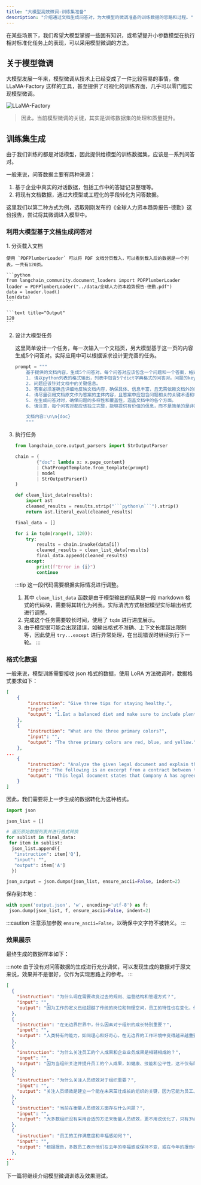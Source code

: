 ```yaml
---
title: "大模型高效微调-训练集准备"
description: "介绍通过文档生成问答对，为大模型的微调准备的训练数据的思路和过程。"
---
```


在某些场景下，我们希望大模型掌握一些固有知识，或希望提升小参数模型在执行相对标准化任务上的表现，可以采用模型微调的方法。

## 关于模型微调

大模型发展一年来，模型微调从技术上已经变成了一件比较容易的事情，像 LLaMA-Factory 这样的工具，甚至提供了可视化的训练界面，几乎可以零门槛实现模型微调。

![LLaMA-Factory](../../../../assets/llm-assets/LLaMA_Factory_UI.webp)

> 因此，当前模型微调的关键，其实是训练数据集的处理和质量提升。

## 训练集生成

由于我们训练的都是对话模型，因此提供给模型的训练数据集，应该是一系列问答对。

一般来说，问答数据主要有两种来源：
1. 基于企业中真实的对话数据，包括工作中的答疑记录整理等。
2. 将现有文档数据，通过大模型或工程化的手段转化为问答数据。

这里我们以第二种方式为例，选取刚刚发布的《全球人力资本趋势报告-德勤》这份报告，尝试将其微调进入模型中。

### 利用大模型基于文档生成问答对


<Steps>
1. 分页载入文档

    使用 `PDFPlumberLoader` 可以将 PDF 文档分页载入，可以看到载入后的数据是一个列表，一共有120页。

    ```python
    from langchain_community.document_loaders import PDFPlumberLoader
    loader = PDFPlumberLoader("../data/全球人力资本趋势报告-德勤.pdf")
    data = loader.load()
    len(data)
    ```

    ```text title="Output"
    120
    ```

2. 设计大模型任务

    这里简单设计一个任务，每一次输入一个文档页，另大模型基于这一页的内容生成5个问答对。实际应用中可以根据诉求设计更完善的任务。

    ```python
    prompt = """
        基于提供的文档内容，生成5个问答对。每个问答对应该包含一个问题和一个答案，格式应遵循以下规范：
        1. 请以python列表的格式输出，列表中包含5个dict字典格式的问答对。问题的key是"Q"，答案的key是"A"。
        2. 问题应该针对文档中的关键信息。
        3. 答案必须准确且详细地反映文档内容，确保具体、信息丰富，且无需依赖文档外的额外信息即可理解。
        4. 请尽量引用文档原文作为答案的主体内容，且答案中应包含问题相关的关键术语和概念，以保持信息的连贯性和完整性。
        5. 在生成问答对时，确保问题的多样性和覆盖性，涵盖文档中的各个方面。
        6. 请注意，每个问答对都应该独立完整，能够提供有价值的信息，而不是简单的是非题或过于明显的问题。

        文档内容:\n\n{doc}
        """
    ```

3. 执行任务

    ```python
    from langchain_core.output_parsers import StrOutputParser

    chain = (
            {"doc": lambda x: x.page_content}
            | ChatPromptTemplate.from_template(prompt)
            | model
            | StrOutputParser()
    )

    def clean_list_data(results):
        import ast
        cleaned_results = results.strip("```python\n```").strip()
        return ast.literal_eval(cleaned_results)

    final_data = []

    for i in tqdm(range(0, 120)):
        try:
            results = chain.invoke(data[i])
            cleaned_results = clean_list_data(results)
            final_data.append(cleaned_results)
        except:
            print(f"Error in {i}")
            continue
    ```

    :::tip
    这一段代码需要根据实际情况进行调整。
    1. 其中 `clean_list_data` 函数是由于模型输出的结果是一段 markdown 格式的代码块，需要将其转化为列表。实际清洗方式根据模型实际输出格式进行调整。
    2. 完成这个任务需要较长时间，使用了 `tqdm` 进行进度展示。
    3. 由于模型很可能会出现错误，如输出格式不准确、上下文长度超出限制等，因此使用 `try...except` 进行异常处理，在出现错误时继续执行下一轮。
    :::
</Steps>

### 格式化数据

一般来说，模型训练需要接收 json 格式的数据，使用 LoRA 方法微调时，数据格式要求如下：

```json
[
    {
        "instruction": "Give three tips for staying healthy.",
        "input": "",
        "output": "1.Eat a balanced diet and make sure to include plenty of fruits and vegetables. \n2. Exercise regularly to keep your body active and strong. \n3. Get enough sleep and maintain a consistent sleep schedule."
    },
    {
        "instruction": "What are the three primary colors?",
        "input": "",
        "output": "The three primary colors are red, blue, and yellow."
    },
...
    {
        "instruction": "Analyze the given legal document and explain the key points.",
        "input": "The following is an excerpt from a contract between two parties, labeled \"Company A\" and \"Company B\": \n\n\"Company A agrees to provide reasonable assistance to Company B in ensuring the accuracy of the financial statements it provides. This includes allowing Company A reasonable access to personnel and other documents which may be necessary for Company B\u2019s review. Company B agrees to maintain the document provided by Company A in confidence, and will not disclose the information to any third parties without Company A\u2019s explicit permission.\"",
        "output": "This legal document states that Company A has agreed to provide reasonable assistance to Company B in ensuring the accuracy of the financial statements. Company A has also agreed to allow Company B to access personnel and other documents necessary for Company B\u2019s review. Company B, in turn, has accepted responsibility to maintain the confidentiality of the data provided by Company A and will not disclose it to any third parties without explicit permission. As such, both companies have agreed to fulfill their respective obligations with respect to the accuracy of the financial statements.\n##\n10. Instruction: Rewrite the following sentence using the active voice.\n10. Input:\nThe book was read by the student.  \n10. Output:\nThe student read the book."
    }
]
```

因此，我们需要将上一步生成的数据转化为这种格式。

```python
import json

json_list = []

# 遍历原始数据列表并进行格式转换
for sublist in final_data:
 for item in sublist:
  json_list.append({
   "instruction": item['Q'],
   "input": "",
   "output": item['A']
  })

json_output = json.dumps(json_list, ensure_ascii=False, indent=2)
```

保存到本地：

```python
with open('output.json', 'w', encoding='utf-8') as f:
 json.dump(json_list, f, ensure_ascii=False, indent=2)
```

:::caution
注意添加参数 `ensure_ascii=False`，以确保中文字符不被转义。
:::

### 效果展示

最终生成的数据样本如下：

:::note
由于没有对问答数据的生成进行充分调优，可以发现生成的数据对于原文来说，效果并不是很好，仅作为实现思路上的参考。
:::

```json
[
  {
    "instruction": "为什么现在需要改变过去的规则、运营结构和管理方式？",
    "input": "",
    "output": "因为工作的定义已经超越了传统的岗位和物理空间，员工的特性也在变化，传统的绩效衡量方法可能不再适用。"
  },
  {
    "instruction": "在无边界世界中，什么因素对于组织的成长特别重要？",
    "input": "",
    "output": "人类特有的能力，如同理心和好奇心，在无边界的工作环境中变得越来越重要。"
  },
  {
    "instruction": "为什么关注员工的个人成果和企业业务成果是相辅相成的？",
    "input": "",
    "output": "因为当组织关注并提升员工的个人成果，如健康、技能和公平性，这不仅有助于员工个人，也会反过来推动企业取得更好的业务成果。"
  },
  {
    "instruction": "为什么关注人员绩效对于组织重要？",
    "input": "",
    "output": "关注人员绩效是建立一个能在未来茁壮成长的组织的关键，因为它能为员工、组织和社会创造复合的、共享的价值。"
  },
  {
    "instruction": "当前在衡量人员绩效方面存在什么问题？",
    "input": "",
    "output": "大多数组织没有采用合适的方法来衡量人员绩效，更不用说优化了，只有3%的受访者在《2024年全球人力资源趋势》研究中表示，他们的组织在衡量员工价值创造方面采取了非常有效的方式。"
  },
  {
    "instruction": "员工的工作满意度和幸福感如何？",
    "input": "",
    "output": "根据报告，多数员工表示他们在去年的幸福感或保持不变，或在今年的报告中降低，这种情况并不罕见，如2018年超过40%的员工感到压力很大。"
  },
...
]
```

下一篇将继续介绍模型微调训练及效果测试。